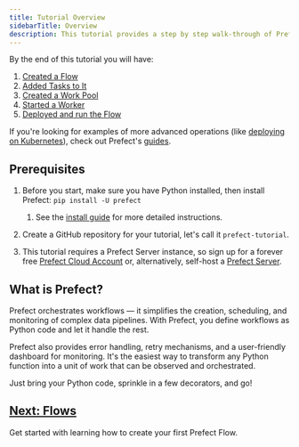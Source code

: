 ```yaml
---
title: Tutorial Overview
sidebarTitle: Overview
description: This tutorial provides a step by step walk-through of Prefect core concepts and instructions on how to use them.
---
```



By the end of this tutorial you will have:

1. [Created a Flow](/2.11/tutorial/flows/)
2. [Added Tasks to It](/2.11/tutorial/tasks/)
3. [Created a Work Pool](/2.11/tutorial/deployments/)
4. [Started a Worker](/2.11/tutorial/deployments/)
5. [Deployed and run the Flow](/2.11/tutorial/deployments/)

If you're looking for examples of more advanced operations (like [deploying on Kubernetes](/2.11/guides/deployment/helm-worker/)), check out Prefect's [guides](/2.11/guides/).

## Prerequisites

1. Before you start, make sure you have Python installed, then install Prefect: `pip install -U prefect`
      1. See the [install guide](/2.11/getting-started/installation/) for more detailed instructions.

2. Create a GitHub repository for your tutorial, let's call it `prefect-tutorial`.

3. This tutorial requires a Prefect Server instance, so sign up for a forever free [Prefect Cloud Account](https://app.prefect.cloud/) or, alternatively, self-host a [Prefect Server](/2.11/host/).

## What is Prefect?

Prefect orchestrates workflows — it simplifies the creation, scheduling, and monitoring of complex data pipelines. With Prefect, you define workflows as Python code and let it handle the rest.

Prefect also provides error handling, retry mechanisms, and a user-friendly dashboard for monitoring. It's the easiest way to transform any Python function into a unit of work that can be observed and orchestrated.

Just bring your Python code, sprinkle in a few decorators, and go!

## [Next: Flows](/2.11/tutorial/flows/)

Get started with learning how to create your first Prefect Flow.